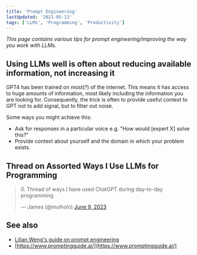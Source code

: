 ```yaml
---
title: 'Prompt Engineering'
lastUpdated: '2021-05-13'
tags: ['LLMs', 'Programming', 'Productivity']
---
```


_This page contains various tips for prompt engineering/improving the
way you work with LLMs._

## Using LLMs well is often about reducing available information, not increasing it

GPT4 has been trained on most(?) of the internet. This means it has
access to huge amounts of information, most likely including the
information you are looking for. Consequently, the trick is often to
provide useful context to GPT not to add signal, but to filter out
noise.

Some ways you might achieve this:

- Ask for responses in a particular voice e.g. "How would [expert X]
  solve this?"
- Provide context about yourself and the domain in which your problem
  exists.

## Thread on Assorted Ways I Use LLMs for Programming

<blockquote class='twitter-tweet'>
  <p lang='en' dir='ltr'>
    0. Thread of ways I have used ChatGPT during day-to-day
    programming
  </p>
  &mdash; James (@mulholo) <a href='https://twitter.com/mulholo/status/1667147939393699840?ref_src=twsrc%5Etfw'>June 9, 2023</a>
</blockquote>

## See also

- [Lilian Weng's guide on prompt engineering](https://lilianweng.github.io/posts/2023-03-15-prompt-engineering/)
- [https://www.promptingguide.ai/](https://www.promptingguide.ai/)
